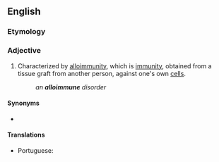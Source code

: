 ==English==

===Etymology===
{{prefix|en|allo|immune}}

===Adjective===
{{en-adj|-}}
{{wikipedia|alloimmunity}}

# {{lb|en|pathology}} Characterized by [[alloimmunity]], which is [[immunity]], obtained from a tissue graft from another person, against one's own [[cell]]s.
#: ''an '''alloimmune''' disorder''

====Synonyms====
* {{l|en|isoimmune}} {{lb|en|in which the [[iso-]] prefix for "same" refers to the same species (but another individual thereof)}}

====Translations====
{{trans-top|characterized by alloimmunity}}
* Portuguese: {{t|pt|aloimune}}
{{trans-mid}}
{{trans-bottom}}